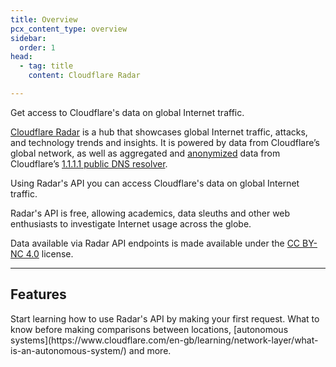 ```yaml
---
title: Overview
pcx_content_type: overview
sidebar:
  order: 1
head:
  - tag: title
    content: Cloudflare Radar

---
```



<Description>

Get access to Cloudflare's data on global Internet traffic. 
</Description>

<Plan type="all" />

[Cloudflare Radar](https://radar.cloudflare.com) is a hub that showcases global Internet traffic, attacks, and technology trends and insights. It is powered by data from Cloudflare’s global network, as well as aggregated and [anonymized](/1.1.1.1/privacy/public-dns-resolver/) data from Cloudflare’s [1.1.1.1 public DNS resolver](/1.1.1.1/).

Using Radar's API you can access Cloudflare's data on global Internet traffic.

Radar's API is free, allowing academics, data sleuths and other web enthusiasts to investigate Internet usage across the globe.

Data available via Radar API endpoints is made available under the [CC BY-NC 4.0](https://creativecommons.org/licenses/by-nc/4.0/) license.

***

## Features

<Feature header="Make your first API request" href="/radar/get-started/first-request/" cta="Make your first API request">
Start learning how to use Radar's API by making your first request. 
</Feature>

<Feature header="Compare data" href="/radar/get-started/making-comparisons/" cta="Compare data">
What to know before making comparisons between locations, [autonomous systems](https://www.cloudflare.com/en-gb/learning/network-layer/what-is-an-autonomous-system/) and more. 
</Feature>
